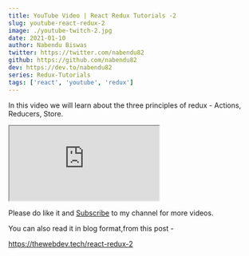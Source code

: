 ```yaml
---
title: YouTube Video | React Redux Tutorials -2
slug: youtube-react-redux-2
image: ./youtube-twitch-2.jpg
date: 2021-01-10
author: Nabendu Biswas
twitter: https://twitter.com/nabendu82
github: https://github.com/nabendu82
dev: https://dev.to/nabendu82
series: Redux-Tutorials
tags: ['react', 'youtube', 'redux']
---
```


In this video we will learn about the three principles of redux - Actions, Reducers, Store.

<div className={styles.resp__container}>

<iframe className={styles.resp__iframe} src="https://www.youtube.com/embed/LF3L2qAUbXs" gesture="media"  allow="encrypted-media" allowfullscreen></iframe>

</div>


Please do like it and [Subscribe](https://www.youtube.com/channel/UCRf7mazcufqZxd2pR3oQJuQ?sub_confirmation=1) to my channel for more videos.

You can also read it in blog format,from this post -

https://thewebdev.tech/react-redux-2